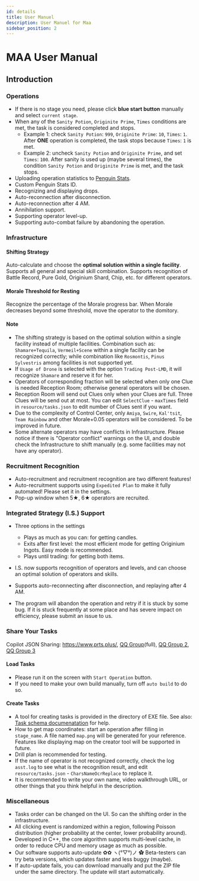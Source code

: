 ```yaml
---
id: details
title: User Manuel
description: User Manuel for Maa
sidebar_position: 2
---
```


# MAA User Manual

## Introduction

### Operations

- If there is no stage you need, please click **blue start button** manually and select `current stage`.
- When any of the `Sanity Potion`, `Originite Prime`, `Times` conditions are met, the task is considered completed and stops.
  - Example 1: check `Sanity Potion`: `999`, `Originite Prime`: `10`, `Times`: `1`. After **ONE** operation is completed, the task stops because `Times`: `1` is met.
  - Example 2: uncheck `Sanity Potion` and `Originite Prime`, and set `Times`: `100`. After sanity is used up (maybe several times), the condition `Sanity Potion` and `Originite Prime` is met, and the task stops.
- Uploading operation statistics to [Penguin Stats](https://penguin-stats.cn/).
- Custom Penguin Stats ID.
- Recognizing and displaying drops.
- Auto-reconnection after disconnection.
- Auto-reconnection after 4 AM.
- Annihilation support.
- Supporting operator level-up.
- Supporting auto-combat failure by abandoning the operation.

### Infrastructure

#### Shifting Strategy

Auto-calculate and choose the **optimal solution within a single facility**. Supports all general and special skill combination. Supports recognition of Battle Record, Pure Gold, Originium Shard, Chip, etc. for different operators.

#### Morale Threshold for Resting

Recognize the percentage of the Morale progress bar. When Morale decreases beyond some threshold, move the operator to the domitory.

#### Note

- The shifting strategy is based on the optimal solution within a single facility instead of multiple facilities. Combination such as: `Shamare+Tequila`, `Vermeil+Scene` within a single facility can be recognized correctly; while combination like `Rosmontis`, `Pinus Sylvestris` among facilities is not supported yet.
- If `Usage of Drone` is selected with the option `Trading Post-LMD`, it will recognize `Shamare` and reserve it for her.
- Operators of corresponding fraction will be selected when only one Clue is needed Reception Room; otherwise general operators will be chosen.
- Reception Room will send out Clues only when your Clues are full. Three Clues will be send out at most. You can edit `SelectClue` - `maxTimes` field in `resource/tasks.json` to edit number of Clues sent if you want.
- Due to the complexity of Control Center, only `Amiya`, `Swire`, `Kal'tsit`, `Team Rainbow` and other Morale+0.05 operators will be considered. To be improved in future.
- Some alternate operators may have conflicts in Infrastructure. Please notice if there is "Operator conflict" warnings on the UI, and double check the Infrastructure to shift manually (e.g. some facilities may not have any operator).

### Recruitment Recognition

- Auto-recruitment and recruitment recognition are two different features!
- Auto-recruitment supports using `Expedited Plan` to make it fully automated! Please set it in the settings.
- Pop-up window when 5★, 6★ operators are recruited.

### Integrated Strategy (I.S.) Support

- Three options in the settings

  - Plays as much as you can: for getting candles.
  - Exits after first level: the most efficient mode for getting Originium Ingots. Easy mode is recommended.
  - Plays until trading: for getting both items.

- I.S. now supports recognition of operators and levels, and can choose an optimal solution of operators and skills.
- Supports auto-reconnecting after disconnection, and replaying after 4 AM.
- The program will abandon the operation and retry if it is stuck by some bug. If it is stuck frequently at some place and has severe impact on efficiency, please submit an issue to us.

### Share Your Tasks

Copilot JSON Sharing: <https://www.prts.plus/>, [QQ Group](https://jq.qq.com/?_wv=1027&k=1giyMpPb)(full), [QQ Group 2](https://jq.qq.com/?_wv=1027&k=R3oleoKc), [QQ Group 3](https://jq.qq.com/?_wv=1027&k=mKdOnhWV)

#### Load Tasks

- Please run it on the screen with `Start Operation` button.
- If you need to make your own build manually, turn off `auto build` to do so.

#### Create Tasks

- A tool for creating tasks is provided in the directory of EXE file. See also: [Task schema documenatation](../developer/task-schema.mdx) for help.
- How to get map coordinates: start an operation after filling in `stage_name`. A file named `map.png` will be generated for your reference. Features like displaying map on the creator tool will be supported in future.
- Drill plan is recommended for testing.
- If the name of operator is not recognized correctly, check the log `asst.log` to see what is the recognition result, and edit `resource/tasks.json` - `CharsNameOcrReplace` to replace it.
- It is recommended to write your own name, video walkthrough URL, or other things that you think helpful in the description.

### Miscellaneous

- Tasks order can be changed on the UI. So can the shifting order in the infrastructure.
- All clicking event is randomized within a region, following Poisson distribution (higher probability at the center, lower probability around).
- Developed in C++, the core algorithm supports multi-level cache, in order to reduce CPU and memory usage as much as possible.
- Our software supports auto-update ✿✿ ヽ(°▽°)ノ ✿ Beta-testers can try beta versions, which updates faster and less buggy (maybe).
- If auto-update fails, you can download manually and put the ZIP file under the same directory. The update will start automatically.
